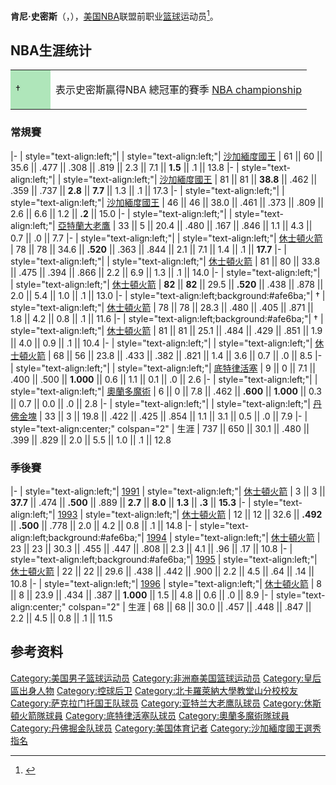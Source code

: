 {{blpsources|time=2016-04-24T01:32:55+00:00}}
{{expand|time=2016-04-24T01:32:55+00:00}}
{{noteTA|G1=NBA}}
{{Infobox NBA Player
| name         = 肯尼·史密斯<br/>{{lang|en|Kenny Smith}}
| number       = 30,31
| image        = Kenny Smith crop.jpg
| size         = 100px
| position     = 控球后卫    
| birth_date   = {{birth date and age|1965|03|08}}
| birth_place  = {{flag|New York}}[[紐約市|紐約市]][[皇后区|皇后区]]
| nationality  = {{USA}}
| height_ft    = 6 
| height_in    = 3
| weight_lb    = 170
| highschool   = 莫洛伊大主教高級中學（紐約州紐約市皇后區）
| college      = [[北卡羅來納柏油腳跟男子籃球隊|北卡羅萊納大學]]（1983年–1987年）
| draft =
| draft_year   = 1987
| draft_round  = 1
| draft_pick   = 6
| draft_team   = [[沙加緬度國王|沙加緬度國王]]
| career_start = 1987年
| career_end   = 1997年
| years1          = {{nbay|1987|start}}–{{nbay|1989|end}}
| team1           = [[沙加緬度國王|沙加緬度國王]]
| years2          = {{nbay|1989|end}}
| team2           = [[亞特蘭大老鷹|亞特蘭大老鷹]]
| years3          = {{nbay|1990|start}}–{{nbay|1995|end}}
| team3           = [[休士頓火箭|休士頓火箭]]
| years4          = {{nbay|1996|start}}
| team4           = [[底特律活塞|底特律活塞]]
| years5          = {{nbay|1996|full=y}}
| team5           = [[奧蘭多魔術|奧蘭多魔術]]
| years6          = {{nbay|1996|end}}
| team6           = [[丹佛金塊|丹佛金塊]]
| highlights   =
* 2× [[NBA總冠軍列表|NBA總冠軍]]（[[1994年NBA總決賽|1994年]]–[[1995年NBA總決賽|1995年]]）
* [[NBA最佳新秀陣容|NBA最佳新秀陣容第一陣容]]（[[1987-88_NBA賽季|1988年]]）
*[[NBA投籃之星賽|NBA投籃之星冠軍]]（[[2010年NBA全明星賽|2010年]]）
*[[NCAA一級男子籃球錦標賽|NCAA]]公認全美最佳陣容第一陣容（1987年）
*[[大西洋沿岸聯盟|ACC]]最佳陣容第一陣容（1987年）
*2× ACC最佳陣容第二陣容（1985年、1986年）
*[[麥當勞高中全明星賽|麥當勞高中全明星賽]]（1983年）
| stats_league    = NBA
| stat1label    = [[得分_(籃球)|得分]]
| stat1value    = 9,397 (12.8 ppg)
| stat2label    = [[籃板球|籃板]]
| stat2value    = 1,454 (2.0 rpg)
| stat3label    = [[助攻|助攻]]
| stat3value    = 4,073 (5.5 apg)
| stat4label    = [[抄截|抄截]]
| stat4value    = 759 (1.4 spg)
| bbr           = smithke01
| letter        = s
| medal_templates = 
{{MedalSport | 男子[[籃球|籃球]]}}
{{MedalCountry|{{USA}}}}
{{MedalCompetition|[[世界籃球錦標賽|世界籃球錦標賽]]}}
{{MedalGold| {{link-en|1986年世界籃球錦標賽|1986 FIBA World Championship|1986 西班牙}} | [[美國國家男子籃球隊|國家隊]]}}
}}

'''肯尼·史密斯'''（{{lang-en|'''Kenny Smith'''}}，{{Bd|1965年|3月8日||}}），[[美国|美国]][[NBA|NBA]]联盟前职业[[篮球|篮球]]运动员<ref>{{Cite web|url=http://www.basketball-reference.com/players/s/smithke01.html|title=肯尼·史密斯|accessdate=2016年4月24日|author=|date=|publisher=|archive-date=2021年4月14日|archive-url=https://web.archive.org/web/20210414153233/https://www.basketball-reference.com/players/s/smithke01.html|dead-url=no}}</ref>。

== NBA生涯统计 ==
{{NBA player statistics legend}}
{| class="wikitable"
|-
| style="background:#afe6ba; width:3em;"|†
|表示史密斯贏得NBA 總冠軍的賽季 [[List_of_NBA_champions|NBA championship]]
|}

=== 常規賽 ===
{{NBA player statistics start}}
|-
| style="text-align:left;"| {{nbay|1987}}
| style="text-align:left;"| [[沙加緬度國王|沙加緬度國王]]
| 61 || 60 || 35.6 || .477 || .308 || .819 || 2.3 || 7.1 || '''1.5''' || .1 || 13.8
|-
| style="text-align:left;"| {{nbay|1988}}
| style="text-align:left;"| [[沙加緬度國王|沙加緬度國王]]
| 81 || 81 || '''38.8''' || .462 || .359 || .737 || '''2.8''' || '''7.7''' || 1.3 || .1 || 17.3
|-
| style="text-align:left;"| {{nbay|1989}}
| style="text-align:left;"| [[沙加緬度國王|沙加緬度國王]]
| 46 || 46 || 38.0 || .461 || .373 || .809 || 2.6 || 6.6 || 1.2 || '''.2''' || 15.0
|-
| style="text-align:left;"| {{nbay|1989}}
| style="text-align:left;"| [[亞特蘭大老鷹|亞特蘭大老鷹]]
| 33 || 5 || 20.4 || .480 || .167  || .846 || 1.1 || 4.3 || 0.7 || .0 || 7.7
|-
| style="text-align:left;"| {{nbay|1990}}
| style="text-align:left;"| [[休士頓火箭|休士頓火箭]]
| 78 || 78 || 34.6 || '''.520''' || .363 || .844 || 2.1 || 7.1 || 1.4 || .1 || '''17.7'''
|-
| style="text-align:left;"| {{nbay|1991}}
| style="text-align:left;"| [[休士頓火箭|休士頓火箭]]
| 81 || 80 || 33.8 || .475 || .394 || .866 || 2.2 || 6.9 || 1.3 || .1 || 14.0
|-
| style="text-align:left;"| {{nbay|1992}}
| style="text-align:left;"| [[休士頓火箭|休士頓火箭]]
| '''82''' || '''82''' || 29.5 || '''.520''' || .438 || .878 || 2.0 || 5.4 || 1.0 || .1 || 13.0
|-
| style="text-align:left;background:#afe6ba;"| {{nbay|1993}}†
| style="text-align:left;"| [[休士頓火箭|休士頓火箭]]
| 78 || 78 || 28.3 || .480 || .405 || .871 || 1.8 || 4.2 || 0.8 || .1 || 11.6
|-
| style="text-align:left;background:#afe6ba;"| {{nbay|1994}}†
| style="text-align:left;"| [[休士頓火箭|休士頓火箭]]
| 81 || 81 || 25.1 || .484 || .429 || .851 || 1.9 || 4.0 || 0.9 || .1 || 10.4
|-
| style="text-align:left;"| {{nbay|1995}}
| style="text-align:left;"| [[休士頓火箭|休士頓火箭]]
| 68 || 56 || 23.8 || .433 || .382 || .821 || 1.4 || 3.6 || 0.7 || .0 || 8.5
|-
| style="text-align:left;"| {{nbay|1996}}
| style="text-align:left;"| [[底特律活塞|底特律活塞]]
| 9 || 0 || 7.1 || .400 || .500 || '''1.000''' || 0.6 || 1.1 || 0.1 || .0 || 2.6
|-
| style="text-align:left;"| {{nbay|1996}}
| style="text-align:left;"| [[奧蘭多魔術|奧蘭多魔術]]
| 6 || 0 || 7.8 || .462 || '''.600''' || '''1.000''' || 0.3 || 0.7 || 0.0 || .0 || 2.8
|-
| style="text-align:left;"| {{nbay|1996}}
| style="text-align:left;"| [[丹佛金塊|丹佛金塊]]
| 33 || 3 || 19.8 || .422 || .425 || .854 || 1.1 || 3.1 || 0.5 || .0 || 7.9
|-
| style="text-align:center;" colspan="2" | 生涯
| 737 || 650 || 30.1 || .480 || .399 || .829 || 2.0 || 5.5 || 1.0 || .1 || 12.8
{{S-end}}

=== 季後賽 ===
{{NBA player statistics start}}
|-
| style="text-align:left;"| [[1991_NBA_Playoffs|1991]]
| style="text-align:left;"| [[休士頓火箭|休士頓火箭]]
| 3 || 3 || '''37.7''' || .474 || '''.500''' || .889 || '''2.7''' || '''8.0''' || '''1.3''' || '''.3''' || '''15.3'''
|-
| style="text-align:left;"| [[1993_NBA_Playoffs|1993]]
| style="text-align:left;"| [[休士頓火箭|休士頓火箭]]
| 12 || 12 || 32.6 || '''.492''' || '''.500''' || .778 || 2.0 || 4.2 || 0.8 || .1 || 14.8
|-
| style="text-align:left;background:#afe6ba;"| [[1994_NBA_Playoffs|1994]]
| style="text-align:left;"| [[休士頓火箭|休士頓火箭]]
| 23 || 23 || 30.3 || .455 || .447 || .808 || 2.3 || 4.1 || .96 || .17 || 10.8
|-
| style="text-align:left;background:#afe6ba;"| [[1995_NBA_Playoffs|1995]]
| style="text-align:left;"| [[休士頓火箭|休士頓火箭]]
| 22 || 22 || 29.6 || .438 || .442 || .900 || 2.2 || 4.5 || .64 || .14 || 10.8
|-
| style="text-align:left;"| [[1996_NBA_Playoffs|1996]]
| style="text-align:left;"| [[休士頓火箭|休士頓火箭]]
| 8 || 8 || 23.9 || .434 || .387 || '''1.000''' || 1.5 || 4.8 || 0.6 || .0 || 8.9
|-
| style="text-align:center;" colspan="2" | 生涯
| 68 || 68 || 30.0 || .457 || .448 || .847 || 2.2 || 4.5 || 0.8 || .1 || 11.5
{{S-end}}

==参考资料==
{{reflist}}

{{1987 NBA Draft}}
{{Houston Rockets 1993–94 NBA champions}}
{{Houston Rockets 1994–95 NBA champions}}
{{1986年男篮世锦赛美国队阵容}}

{{Authority control}}
{{DEFAULTSORT:Smith, Kenny}}
[[Category:美国男子篮球运动员|Category:美国男子篮球运动员]]
[[Category:非洲裔美国篮球运动员|Category:非洲裔美国篮球运动员]]
[[Category:皇后區出身人物|Category:皇后區出身人物]]
[[Category:控球后卫|Category:控球后卫]]
[[Category:北卡羅萊納大學教堂山分校校友|Category:北卡羅萊納大學教堂山分校校友]]
[[Category:萨克拉门托国王队球员|Category:萨克拉门托国王队球员]]
[[Category:亚特兰大老鹰队球员|Category:亚特兰大老鹰队球员]]
[[Category:休斯頓火箭隊球員|Category:休斯頓火箭隊球員]]
[[Category:底特律活塞队球员|Category:底特律活塞队球员]]
[[Category:奧蘭多魔術隊球員|Category:奧蘭多魔術隊球員]]
[[Category:丹佛掘金队球员|Category:丹佛掘金队球员]]
[[Category:美国体育记者|Category:美国体育记者]]
[[Category:沙加緬度國王選秀指名|Category:沙加緬度國王選秀指名]]